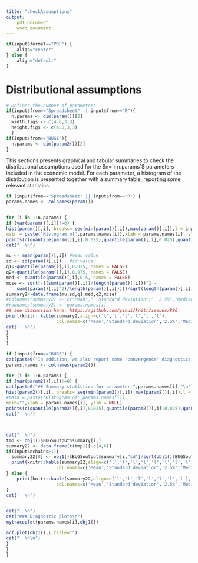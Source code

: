 ```yaml
---
title: "checkAssumptions"
output: 
	pdf_document
	word_document
---
```

```r
if(input$format=="PDF") {
    align="center"
} else {
    align="default"
}
```

# Distributional assumptions 
```r
# Defines the number of parameters 
if(input$from=="Spreadsheet" || input$from=="R"){
  n.params <- dim(param())[2]
  width.figs <- c(4.6,3,3)
  height.figs <- c(4.0,3,3)
  }
if(input$from=="BUGS"){
  n.params <- dim(param2())[2]
}
```

This sections presents graphical and tabular summaries to check the distributional assumptions used for the $n=`r n.params`$ parameters included in the economic model.  For each parameter, a histogram of the distribution is presented together with a summary table, reporting some relevant statistics.



```r
if (input$from=="Spreadsheet" || input$from=="R") {
params.names <- colnames(param())


for (i in 1:n.params) {
if (var(param()[,i])!=0) {
hist(param()[,i], breaks= seq(min(param()[,i]),max(param()[,i]),l = input$bins+1),
main = paste('Histogram of',params.names[i]),xlab = params.names[i], ylim = NULL)
points(c(quantile(param()[,i],0.025),quantile(param()[,i],0.025),quantile(param()[,i],0.975)),c(0,0,0),lwd=5,type='l')
cat("  \n")

mu <- mean(param()[,i]) #mean value
sd <- sd(param()[,i])   #sd value
q1<-quantile(param()[,i],0.025, names = FALSE) 
q2<-quantile(param()[,i],0.975, names = FALSE) 
med <- quantile(param()[,i],0.5, names = FALSE)
mcse <- sqrt(-((sum(param()[,i])/length(param()[,i]))^2 - 
	sum((param()[,i]^2)/length(param()[,i]))))/sqrt(length(param()[,i]))
summary2<-data.frame(mu,sd,q1,med,q2,mcse) 
#colnames(summary2) <- c("Mean","  Standard deviation","  2.5%","Median"," 97.5%","Monte Carlo SE")
#rownames(summary2) <- params.names[i]
## see discussion here: https://github.com/yihui/knitr/issues/886
print(knitr::kable(summary2,align=c('l','l','l','l','l','l'),
                   col.names=c('Mean','Standard deviation','2.5%','Median','97.5%','Monte Carlo SE')))
cat('  \n')
}
}
}
```

```r
if (input$from=="BUGS") {
cat(paste0("In addition, we also report some 'convergence' diagnostics plots. \nThe leftmost graph shows a _traceplot_ of the ",obj1()$n.chains," monitored Markov Chains, while the rightmost graph shows an _autocorrelation_ plot.\n\n"))
params.names <- colnames(param2())

for (i in 1:n.params) {
if (var(param2()[,i])!=0) {
cat(paste0("## Summary statistics for parameter ",params.names[i],"\n"))
hist(param2()[,i], breaks= seq(min(param2()[,i]),max(param2()[,i]),l = input$bins+1),
#main = paste('Histogram of',params.names[i]),
main="",xlab = params.names[i], ylim = NULL)
points(c(quantile(param2()[,i],0.025),quantile(param2()[,i],0.025),quantile(param2()[,i],0.975)),c(0,0,0),lwd=5,type='l')
cat("  \n")



cat("  \n")
tmp <- obj1()$BUGSoutput$summary[i,]
summary22 <- data.frame(t(tmp))[-c(4,6)]
if(input$nchains>1){
  summary22[8] <- obj1()$BUGSoutput$summary[i,"sd"]/sqrt(obj1()$BUGSoutput$summary[i,"n.eff"])
  print(knitr::kable(summary22,align=c('l','l','l','l','l','l','l','l'),
                   col.names=c('Mean','Standard deviation','2.5%','Median','97.5%','Rhat','n.eff','Monte Carlo SE')))
} else {
    print(knitr::kable(summary22,align=c('l','l','l','l','l','l','l'),
                   col.names=c('Mean','Standard deviation','2.5%','Median','97.5%')))
}
cat('  \n')


cat("  \n")
cat("### Diagnostic plots\n")
mytraceplot(params.names[i],obj1())

acf.plot(obj1(),i,title="")
cat("  \n\n")
}
}
}
```
